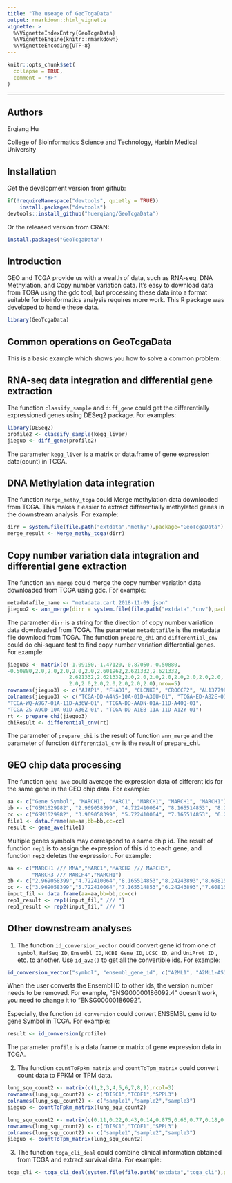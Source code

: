 ```yaml
---
title: "The useage of GeoTcgaData"
output: rmarkdown::html_vignette
vignette: >
  %\VignetteIndexEntry{GeoTcgaData}
  %\VignetteEngine{knitr::rmarkdown}
  %\VignetteEncoding{UTF-8}
---
```


```r
knitr::opts_chunk$set(
  collapse = TRUE,
  comment = "#>"
)
```
--------

## Authors
Erqiang Hu

College of Bioinformatics Science and Technology, Harbin Medical University

## Installation

Get the development version from github:

```r
if(!requireNamespace("devtools", quietly = TRUE))
    install.packages("devtools")
devtools::install_github("huerqiang/GeoTcgaData")
```
Or  the released version from CRAN:

``` r
install.packages("GeoTcgaData")
```

## Introduction
GEO and TCGA provide us with a wealth of data, such as RNA-seq, DNA Methylation,  and Copy number variation data. It's easy to download data from TCGA using the  gdc tool, but processing these data into a format suitable for bioinformatics  analysis requires more work. This R package was developed to handle these data.


```r
library(GeoTcgaData)
```

## Common operations on GeoTcgaData


This is a basic example which shows you how to solve a common problem:

## RNA-seq data integration and differential gene extraction
The function `classify_sample` and `diff_gene` could get the differentially expressioned genes using DESeq2 package. For examples:
```r
library(DESeq2)
profile2 <- classify_sample(kegg_liver) 
jieguo <- diff_gene(profile2)
```

The parameter `kegg_liver` is a matrix or data.frame of gene expression data(count) in TCGA.

## DNA Methylation data integration 
The function `Merge_methy_tcga` could Merge methylation data downloaded from TCGA. This makes it easier to extract differentially methylated genes in the downstream analysis. For example:

```r
dirr = system.file(file.path("extdata","methy"),package="GeoTcgaData")
merge_result <- Merge_methy_tcga(dirr)
```

## Copy number variation data integration and differential gene extraction
The function `ann_merge` could merge the copy number variation data downloaded from TCGA using gdc. For example:

```r
metadatafile_name <- "metadata.cart.2018-11-09.json"
jieguo2 <- ann_merge(dirr = system.file(file.path("extdata","cnv"),package="GeoTcgaData"),metadatafile=metadatafile_name)
```

The parameter `dirr` is a string for the direction of copy number variation data downloaded from TCGA. The parameter `metadatafile` is the metadata file download from TCGA.
The function `prepare_chi` and `differential_cnv` could do chi-square test to find copy number variation differential genes. For example:

```r
jieguo3 <- matrix(c(-1.09150,-1.47120,-0.87050,-0.50880,
-0.50880,2.0,2.0,2.0,2.0,2.0,2.601962,2.621332,2.621332,
                    2.621332,2.621332,2.0,2.0,2.0,2.0,2.0,2.0,2.0,2.0,
                    2.0,2.0,2.0,2.0,2.0,2.0,2.0),nrow=5)
rownames(jieguo3) <- c("AJAP1", "FHAD1", "CLCNKB", "CROCCP2", "AL137798.3")
colnames(jieguo3) <- c("TCGA-DD-A4NS-10A-01D-A30U-01", "TCGA-ED-A82E-01A-11D-A34Y-01", 
"TCGA-WQ-A9G7-01A-11D-A36W-01", "TCGA-DD-AADN-01A-11D-A40Q-01", 
"TCGA-ZS-A9CD-10A-01D-A36Z-01", "TCGA-DD-A1EB-11A-11D-A12Y-01")
rt <- prepare_chi(jieguo3)
chiResult <- differential_cnv(rt)
```

The parameter of `prepare_chi` is the result of function `ann_merge` and the parameter of function `differential_cnv` is the result of prepare_chi.

## GEO chip data processing
The function `gene_ave` could average the expression data of different ids for the same gene in the GEO chip data. For example:

```r
aa <- c("Gene Symbol", "MARCH1", "MARC1", "MARCH1", "MARCH1", "MARCH1")
bb <- c("GSM1629982", "2.969058399", "4.722410064", "8.165514853", "8.24243893", "8.60815086")
cc <- c("GSM1629982", "3.969058399", "5.722410064", "7.165514853", "6.24243893", "7.60815086")
file1 <- data.frame(aa=aa,bb=bb,cc=cc)
result <- gene_ave(file1)
```

Multiple genes symbols may correspond to a same chip id. The result of function `rep1` is to assign the expression of this id to each gene, and function `rep2` deletes the expression. For example:

```r
aa <- c("MARCH1 /// MMA","MARC1","MARCH2 /// MARCH3",
        "MARCH3 /// MARCH4","MARCH1")
bb <- c("2.969058399","4.722410064","8.165514853","8.24243893","8.60815086")
cc <- c("3.969058399","5.722410064","7.165514853","6.24243893","7.60815086")
input_fil <- data.frame(aa=aa,bb=bb,cc=cc)
rep1_result <- rep1(input_fil," /// ")
rep1_result <- rep2(input_fil," /// ")
```

## Other downstream analyses

1. The function `id_conversion_vector` could convert gene id from one of `symbol`, `RefSeq_ID`, `Ensembl_ID`, `NCBI_Gene_ID`, `UCSC_ID`, and `UniProt_ID` , etc. to another. Use `id_ava()` to get all the convertible ids. For example:

```r
id_conversion_vector("symbol", "ensembl_gene_id", c("A2ML1", "A2ML1-AS1", "A4GALT", "A12M1", "AAAS")) 
```

When the user converts the Ensembl ID to other ids, the version number needs to be removed. For example, "ENSG00000186092.4" doesn't work, you need to change it to "ENSG00000186092".

Especially, the function `id_conversion` could convert  ENSEMBL gene id to gene Symbol in TCGA. For example:

```r
result <- id_conversion(profile)
```

The parameter `profile` is a data.frame or matrix of gene expression data in TCGA.

2. The function `countToFpkm_matrix` and `countToTpm_matrix` could convert count data to FPKM or TPM data.

```r
lung_squ_count2 <- matrix(c(1,2,3,4,5,6,7,8,9),ncol=3)
rownames(lung_squ_count2) <- c("DISC1","TCOF1","SPPL3")
colnames(lung_squ_count2) <- c("sample1","sample2","sample3")
jieguo <- countToFpkm_matrix(lung_squ_count2)
```

```r
lung_squ_count2 <- matrix(c(0.11,0.22,0.43,0.14,0.875,0.66,0.77,0.18,0.29),ncol=3)
rownames(lung_squ_count2) <- c("DISC1","TCOF1","SPPL3")
colnames(lung_squ_count2) <- c("sample1","sample2","sample3")
jieguo <- countToTpm_matrix(lung_squ_count2)
```
3. The function `tcga_cli_deal` could combine clinical information obtained from TCGA and extract survival data. For example:

```r
tcga_cli <- tcga_cli_deal(system.file(file.path("extdata","tcga_cli"),package="GeoTcgaData"))
```



